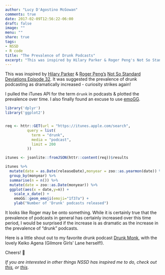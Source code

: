 ```yaml
---
author: "Lucy D'Agostino McGowan"
comments: true
date: 2017-02-09T12:56:22-06:00
draft: false
image: ""
menu: ""
share: true
tags:
- NSSD
- R code
title: "The Prevalence of Drunk Podcasts"
excerpt: "This was inspired by Hilary Parker & Roger Peng's Not So Standard Deviations Episode 32. It was suggested the prevalence of drunk podcasting as dramatically increased - curiosity strikes again!"
---
```


This was inspired by [Hilary Parker](https://twitter.com/hspter) & [Roger Peng's](https://twitter.com/rdpeng) [Not So Standard Deviations Episode 32](https://soundcloud.com/nssd-podcast/episode-32-you-have-to-reinvent-the-wheel-a-few-times). It was suggested the prevalence of drunk podcasting as dramatically increased - curiosity strikes again!

I pulled the iTunes API for the term `drunk` in podcasts & plotted the prevalence over time. I also finally found an excuse to use [emoGG](https://github.com/dill/emoGG).

```r
library('dplyr')
library('ggplot2')


req <- httr::GET(url = "https://itunes.apple.com/search",
          query = list(
            term = "drunk",
            media = "podcast",
            limit = 200
          ))

itunes <- jsonlite::fromJSON(httr::content(req))$results

itunes %>%
  mutate(date = as.Date(releaseDate),monyear = zoo::as.yearmon(date)) %>%
  group_by(monyear) %>%
  summarise(n = n()) %>%
  mutate(date = zoo::as.Date(monyear)) %>%
  ggplot(aes(x = date,y=n)) +
    scale_x_date() +
    emoGG::geom_emoji(emoji="1f37a") + 
    ylab("Number of 'Drunk' podcasts released")
```


It looks like Roger may be onto something. While it is certainly true that the prevalence of podcasts in general has certainly increased over this time period, I would be surprised if the increase is as dramatic as the increase in the prevalence of "drunk" podcasts. 

Here is a little shout out to my favorite drunk podcast [Drunk Monk](https://soundcloud.com/drunkmonkpodcast), with the lovely Keiko Agena (Gilmore Girls' Lane herself!).

Cheers! 🍻

*If you are interested in other things NSSD has inspired me to do, check out [this](http://livefreeordichotomize.com/2016/12/15/hill-for-the-data-scientist-an-xkcd-story/), or [this](http://www.lucymcgowan.com/NHTSA-safety-analysis.html)*.